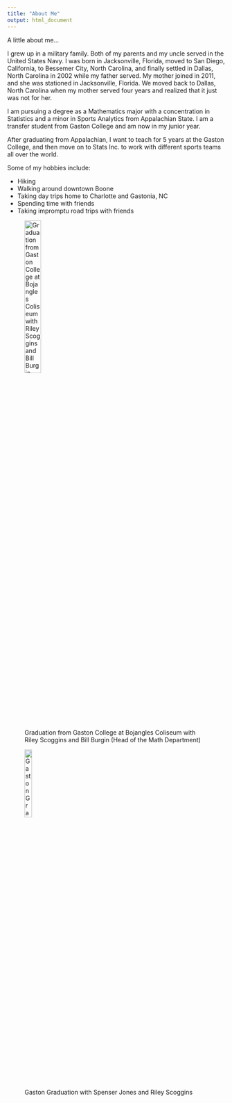 ```yaml
---
title: "About Me"
output: html_document
---
```



A little about me...

I grew up in a military family. Both of my parents and my uncle served in the United States Navy. I was born in Jacksonville, Florida, moved to San Diego, California, to Bessemer City, North Carolina, and finally settled in Dallas, North Carolina in 2002 while my father served. My mother joined in 2011, and she was stationed in Jacksonville, Florida. We moved back to Dallas, North Carolina when my mother served four years and realized that it just was not for her. 

I am pursuing a degree as a Mathematics major with a concentration in Statistics and a minor in Sports Analytics from Appalachian State. I am a transfer student from Gaston College and am now in my junior year.

After graduating from Appalachian, I want to teach for 5 years at the Gaston College, and then move on to Stats Inc. to work with different sports teams all over the world.

Some of my hobbies include: 

* Hiking
* Walking around downtown Boone
* Taking day trips home to Charlotte and Gastonia, NC
* Spending time with friends
* Taking impromptu road trips with friends

![Graduation from Gaston College at Bojangles Coliseum with Riley Scoggins and Bill Burgin (Head of the Math Department)](Images/IMG_20180511_181211.png){width=30%}


![Gaston Graduation with Spenser Jones and Riley Scoggins](Images/MVIMG_20180511_181309_exported_4891610532020811094.png){width=20%}
